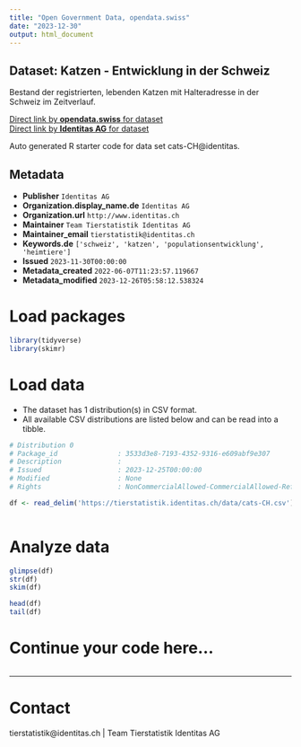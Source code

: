 ```yaml
---
title: "Open Government Data, opendata.swiss"
date: "2023-12-30"
output: html_document
---
```


## Dataset: Katzen - Entwicklung in der Schweiz

Bestand der registrierten, lebenden Katzen mit Halteradresse in der Schweiz im Zeitverlauf.

[Direct link by **opendata.swiss** for dataset](https://opendata.swiss/de/dataset/katzen-entwicklung-in-der-schweiz)<br>
[Direct link by **Identitas AG** for dataset](https://tierstatistik.identitas.ch/)

Auto generated R starter code for data set cats-CH@identitas.

## Metadata

- **Publisher** `Identitas AG`
- **Organization.display_name.de** `Identitas AG`
- **Organization.url** `http://www.identitas.ch`
- **Maintainer** `Team Tierstatistik Identitas AG`
- **Maintainer_email** `tierstatistik@identitas.ch`
- **Keywords.de** `['schweiz', 'katzen', 'populationsentwicklung', 'heimtiere']`
- **Issued** `2023-11-30T00:00:00`
- **Metadata_created** `2022-06-07T11:23:57.119667`
- **Metadata_modified** `2023-12-26T05:58:12.538324`


# Load packages

```r

library(tidyverse)
library(skimr)

```

# Load data

-   The dataset has 1 distribution(s) in CSV format.
-   All available CSV distributions are listed below and can be read into a tibble.

```r

# Distribution 0
# Package_id               : 3533d3e8-7193-4352-9316-e609abf9e307
# Description              : 
# Issued                   : 2023-12-25T00:00:00
# Modified                 : None
# Rights                   : NonCommercialAllowed-CommercialAllowed-ReferenceRequired

df <- read_delim('https://tierstatistik.identitas.ch/data/cats-CH.csv')



```

# Analyze data

```r

glimpse(df)
str(df)
skim(df)

head(df)
tail(df)

```

# Continue your code here...

```r

```

------------------------------------------------------------------------

# Contact

tierstatistik@identitas.ch | Team Tierstatistik Identitas AG
